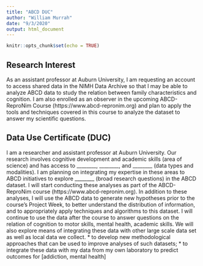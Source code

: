 ```yaml
---
title: "ABCD DUC"
author: "William Murrah"
date: "9/3/2020"
output: html_document
---
```


```r
knitr::opts_chunk$set(echo = TRUE)
```

## Research Interest

As an assistant professor at Auburn University, I am requesting an account to access shared data in the NIMH Data Archive so that I may be able to analyze ABCD data to study the relation between family characteristics and cognition. I am also enrolled as an observer in the upcoming ABCD-ReproNim Course (https://www.abcd-repronim.org) and plan to apply the tools and techniques covered in this course to analyze the dataset to answer my scientific questions.


## Data Use Certificate (DUC)

I am a researcher and assistant professor at Auburn  University. Our research involves cognitive development and academic skills (area of science) and has access to ________, ________, and ________ (data types and modalities). I am planning on integrating my expertise in these areas to ABCD initiatives to explore ________ (broad research questions) in the ABCD dataset.
I will start conducting these analyses as part of the ABCD-ReproNim course (https://www.abcd-repronim.org). In addition to these analyses, I will use the ABCD data to generate new hypotheses prior to the course’s Project Week, to better understand the distribution of information, and to appropriately apply techniques and algorithms to this dataset. I will continue to use the data after the course to answer questions on the relation of cognition to motor skills, mental health, academic skills. We will also explore means of integrating these data with other large scale data set as well as local data we collect.
* to develop new methodological approaches that can be used to improve analyses of such datasets; 
* to integrate these data with my data from my own laboratory
to predict outcomes for [addiction, mental health]

